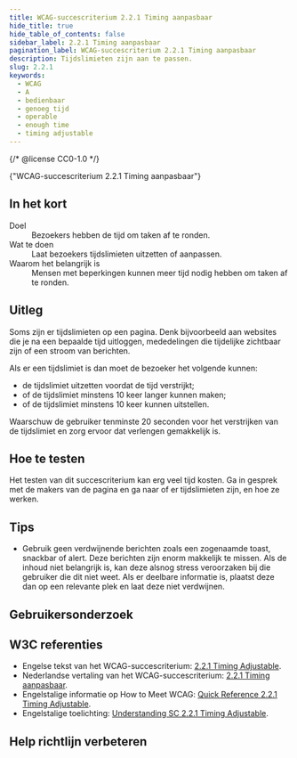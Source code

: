 ```yaml
---
title: WCAG-succescriterium 2.2.1 Timing aanpasbaar
hide_title: true
hide_table_of_contents: false
sidebar_label: 2.2.1 Timing aanpasbaar
pagination_label: WCAG-succescriterium 2.2.1 Timing aanpasbaar
description: Tijdslimieten zijn aan te passen.
slug: 2.2.1
keywords:
  - WCAG
  - A
  - bedienbaar
  - genoeg tijd
  - operable
  - enough time
  - timing adjustable
---
```


{/* @license CC0-1.0 */}


<WcagHeadingGroup level={1} conformanceLevel="Niveau A">
  {"WCAG-succescriterium 2.2.1 Timing aanpasbaar"}
</WcagHeadingGroup>

## In het kort

<dl>
  <div class="dl__item">
    <dt class="dl__term">Doel</dt>
    <dd class="dl__definition">Bezoekers hebben de tijd om taken af te ronden.</dd>
  </div>
  <div class="dl__item">
    <dt class="dl__term">Wat te doen</dt>
    <dd class="dl__definition">Laat bezoekers tijdslimieten uitzetten of aanpassen.</dd>
  </div>
  <div class="dl__item">
    <dt class="dl__term">Waarom het belangrijk is</dt>
    <dd class="dl__definition">Mensen met beperkingen kunnen meer tijd nodig hebben om taken af te ronden.</dd>
  </div>
</dl>

## Uitleg

<Summary />

Soms zijn er tijdslimieten op een pagina. Denk bijvoorbeeld aan websites die je na een bepaalde tijd uitloggen, mededelingen die tijdelijke zichtbaar zijn of een stroom van berichten.

Als er een tijdslimiet is dan moet de bezoeker het volgende kunnen:

- de tijdslimiet uitzetten voordat de tijd verstrijkt;
- of de tijdslimiet minstens 10 keer langer kunnen maken;
- of de tijdslimiet minstens 10 keer kunnen uitstellen.

Waarschuw de gebruiker tenminste 20 seconden voor het verstrijken van de tijdslimiet en zorg ervoor dat verlengen gemakkelijk is.

## Hoe te testen

Het testen van dit succescriterium kan erg veel tijd kosten. Ga in gesprek met de makers van de pagina en ga naar of er tijdslimieten zijn, en hoe ze werken.

## Tips

- Gebruik geen verdwijnende berichten zoals een zogenaamde toast, snackbar of alert. Deze berichten zijn enorm makkelijk te missen. Als de inhoud niet belangrijk is, kan deze alsnog stress veroorzaken bij die gebruiker die dit niet weet. Als er deelbare informatie is, plaatst deze dan op een relevante plek en laat deze niet verdwijnen.

## Gebruikersonderzoek

<CTAGebruikersonderzoek />

## W3C referenties

- Engelse tekst van het WCAG-succescriterium: [<span lang="en">2.2.1 Timing Adjustable</span>](https://www.w3.org/TR/WCAG22/#timing-adjustable).
- Nederlandse vertaling van het WCAG-succescriterium: [2.2.1 Timing aanpasbaar](https://www.w3.org/Translations/WCAG22-nl/#timing-adjustable).
- Engelstalige informatie op <span lang="en">How to Meet WCAG</span>: [<span lang="en">Quick Reference 2.2.1 Timing Adjustable</span>](https://www.w3.org/WAI/WCAG22/quickref/#timing-adjustable).
- Engelstalige toelichting: [<span lang="en">Understanding SC 2.2.1 Timing Adjustable</span>](https://www.w3.org/WAI/WCAG22/Understanding/timing-adjustable.html).

<SpotlightSection>
  <Markdown omitH1 headinglevel={3}>
    <Disclaimer />
  </Markdown>
</SpotlightSection>

## Help richtlijn verbeteren

<Markdown omitH1 headinglevel={3}>
  <WCAGFooterInfo />
</Markdown>
